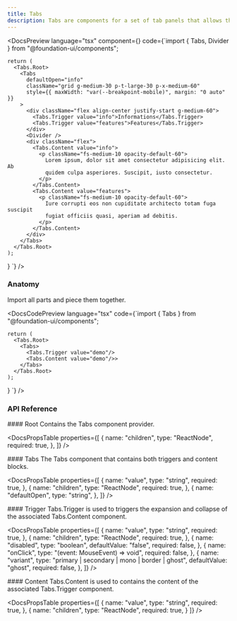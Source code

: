```yaml
---
title: Tabs
description: Tabs are components for a set of tab panels that allows the user to switch between them.
---
```


<DocsSection>

<DocsPreview
  language="tsx"
  component={<TabsTemplate />}
  code={`import { Tabs, Divider } from "@foundation-ui/components";

    return (
      <Tabs.Root>
        <Tabs
          defaultOpen="info"
          className="grid g-medium-30 p-t-large-30 p-x-medium-60"
          style={{ maxWidth: "var(--breakpoint-mobile)", margin: "0 auto" }}
        >
          <div className="flex align-center justify-start g-medium-60">
            <Tabs.Trigger value="info">Informations</Tabs.Trigger>
            <Tabs.Trigger value="features">Features</Tabs.Trigger>
          </div>
          <Divider />
          <div className="flex">
            <Tabs.Content value="info">
              <p className="fs-medium-10 opacity-default-60">
                Lorem ipsum, dolor sit amet consectetur adipisicing elit. Ab
                quidem culpa asperiores. Suscipit, iusto consectetur.
              </p>
            </Tabs.Content>
            <Tabs.Content value="features">
              <p className="fs-medium-10 opacity-default-60">
                Iure corrupti eos non cupiditate architecto totam fuga suscipit
                fugiat officiis quasi, aperiam ad debitis.
              </p>
            </Tabs.Content>
          </div>
        </Tabs>
      </Tabs.Root>
    );
}
`}
/>

</DocsSection>

<DocsSection>

### Anatomy

<DocsTextBlock className="m-b-medium-60">
  Import all parts and piece them together.
</DocsTextBlock>

<DocsCodePreview
  language="tsx"
  code={`import { Tabs } from "@foundation-ui/components";

    return (
      <Tabs.Root>
        <Tabs>
          <Tabs.Trigger value="demo"/>
          <Tabs.Content value="demo"/>>
        </Tabs>
      </Tabs.Root>
    );
}
`} />

</DocsSection>

### API Reference

<DocsSection className="m-y-large-10">
#### Root

<DocsTextBlock className="m-b-medium-60">
  Contains the Tabs component provider.
</DocsTextBlock>

<DocsPropsTable
  properties={[
    {
      name: "children",
      type: "ReactNode",
      required: true,
    },
  ]}
/>
</DocsSection>

<DocsSection className="m-y-large-10">
#### Tabs

<DocsTextBlock className="m-b-medium-60">
  The Tabs component that contains both triggers and content blocks.
</DocsTextBlock>

<DocsPropsTable
  properties={[
    {
      name: "value",
      type: "string",
      required: true,
    },
    {
      name: "children",
      type: "ReactNode",
      required: true,
    },
    {
      name: "defaultOpen",
      type: "string",
    },
  ]}
/>
</DocsSection>

<DocsSection className="m-y-large-10">
#### Trigger

<DocsTextBlock className="m-b-medium-60">
  Tabs.Trigger is used to triggers the expansion and collapse of the associated
  Tabs.Content component.
</DocsTextBlock>

<DocsPropsTable
  properties={[
    {
      name: "value",
      type: "string",
      required: true,
    },
    {
      name: "children",
      type: "ReactNode",
      required: true,
    },
    {
      name: "disabled",
      type: "boolean",
      defaultValue: "false",
      required: false,
    },
    {
      name: "onClick",
      type: "(event: MouseEvent<HTMLButtonElement>) => void",
      required: false,
    },
    {
      name: "variant",
      type: "primary | secondary | mono | border | ghost",
      defaultValue: "ghost",
      required: false,
    },
  ]}
/>
</DocsSection>

<DocsSection className="m-y-large-10">
#### Content

<DocsTextBlock className="m-b-medium-60">
  Tabs.Content is used to contains the content of the associated Tabs.Trigger
  component.
</DocsTextBlock>

<DocsPropsTable
 properties={[
    {
      name: "value",
      type: "string",
      required: true,
    },
    {
      name: "children",
      type: "ReactNode",
      required: true,
    }
  ]}
/>
</DocsSection>

<DocsFooter prev="/docs/components/table" next="/docs/components/toggle" />
